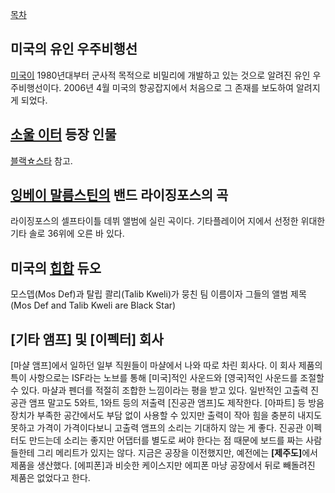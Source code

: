 [[목차]]

== 미국의 유인 우주비행선 ==
[[미국]]이 1980년대부터 군사적 목적으로 비밀리에 개발하고 있는 것으로 알려진 유인 우주비행선이다. 2006년 4월 미국의 항공잡지에서 처음으로 그 존재를 보도하여 알려지게 되었다.

== [[소울 이터]] 등장 인물 ==
[[블랙☆스타]] 참고.

== [[잉베이 말름스틴]]의 밴드 라이징포스의 곡 ==
라이징포스의 셀프타이틀 데뷔 앨범에 실린 곡이다.
기타플레이어 지에서 선정한 위대한 기타 솔로 36위에 오른 바 있다.

==  미국의 [[힙합]] 듀오 ==
모스뎁(Mos Def)과 탈립 콸리(Talib Kweli)가 뭉친 팀 이름이자 그들의 앨범 제목(Mos Def and Talib Kweli are Black Star)

== [기타 앰프] 및 [이펙터] 회사 ==
[마샬 앰프]에서 일하던 일부 직원들이 마샬에서 나와 따로 차린 회사다. 이 회사 제품의 특이 사항으로는 ISF라는 노브를 통해 [미국]적인 사운드와 [영국]적인 사운드를 조절할 수 있다. 마샬과 펜더를 적절히 조합한 느낌이라는 평을 받고 있다. 일반적인 고출력 진공관 앰프 말고도 5와트, 1와트 등의 저출력 [진공관 앰프]도 제작한다. [아파트] 등 방음장치가 부족한 공간에서도 부담 없이 사용할 수 있지만 출력이 작아 힘을 충분히 내지도 못하고 가격이 가격이다보니 고출력 앰프의 소리는 기대하지 않는 게 좋다. 
진공관 이펙터도 만드는데 소리는 좋지만 어댑터를 별도로 써야 한다는 점 때문에 보드를 짜는 사람들한테 그리 메리트가 있지는 않다. 지금은 공장을 이전했지만, 예전에는 '''[제주도]'''에서 제품을 생산했다. [에피폰]과 비슷한 케이스지만 에피폰 마냥 공장에서 뒤로 빼돌려진 제품은 없었다고 한다.
